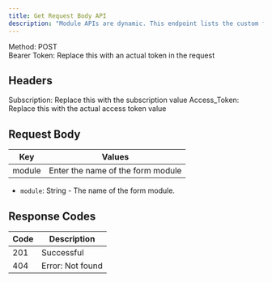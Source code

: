 ```yaml
---
title: Get Request Body API
description: "Module APIs are dynamic. This endpoint lists the custom fields per account."
---
```


Method: POST <br />
Bearer Token: Replace this with an actual token in the request

## Headers
Subscription: Replace this with the subscription value
Access_Token: Replace this with the actual access token value

## Request Body
| Key    | Values                            |
| ------ | --------------------------------- |
| module | Enter the name of the form module |

- `module`: String - The name of the form module.

## Response Codes

| Code | Description             |
| ---- | ----------------------- |
| 201  | Successful              |
| 404  | Error: Not found        |
